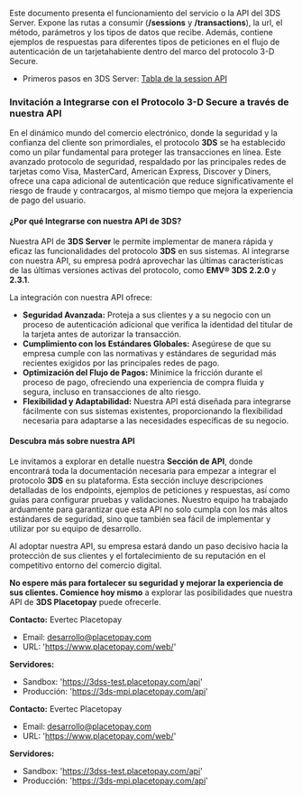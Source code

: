 <MissingTranslationBanner />

Este documento presenta el funcionamiento del servicio o la API del 3DS Server. Expone las rutas a consumir (**/sessions** y **/transactions**), la url, el método, parámetros y los tipos de datos que recibe. Además, contiene ejemplos de respuestas para diferentes tipos de peticiones en el flujo de autenticación de un tarjetahabiente dentro del marco del protocolo 3-D Secure.

- Primeros pasos en 3DS Server: [Tabla de la session API](/en/three-d-s-server/api/sessions/rules)

### Invitación a Integrarse con el Protocolo 3-D Secure a través de nuestra API

En el dinámico mundo del comercio electrónico, donde la seguridad y la confianza del cliente son primordiales, el protocolo **3DS** se ha establecido como un pilar fundamental para proteger las transacciones en línea. Este avanzado protocolo de seguridad, respaldado por las principales redes de tarjetas como Visa, MasterCard, American Express, Discover y Diners, ofrece una capa adicional de autenticación que reduce significativamente el riesgo de fraude y contracargos, al mismo tiempo que mejora la experiencia de pago del usuario.

#### ¿Por qué Integrarse con nuestra API de 3DS?

Nuestra API de **3DS Server** le permite implementar de manera rápida y eficaz las funcionalidades del protocolo **3DS** en sus sistemas. Al integrarse con nuestra API, su empresa podrá aprovechar las últimas características de las últimas versiones activas del protocolo, como **EMV® 3DS 2.2.0** y **2.3.1**.

La integración con nuestra API ofrece:

- **Seguridad Avanzada:** Proteja a sus clientes y a su negocio con un proceso de autenticación adicional que verifica la identidad del titular de la tarjeta antes de autorizar la transacción.
- **Cumplimiento con los Estándares Globales:** Asegúrese de que su empresa cumple con las normativas y estándares de seguridad más recientes exigidos por las principales redes de pago.
- **Optimización del Flujo de Pagos:** Minimice la fricción durante el proceso de pago, ofreciendo una experiencia de compra fluida y segura, incluso en transacciones de alto riesgo.
- **Flexibilidad y Adaptabilidad:** Nuestra API está diseñada para integrarse fácilmente con sus sistemas existentes, proporcionando la flexibilidad necesaria para adaptarse a las necesidades específicas de su negocio.

#### Descubra más sobre nuestra API

Le invitamos a explorar en detalle nuestra **Sección de API**, donde encontrará toda la documentación necesaria para empezar a integrar el protocolo **3DS** en su plataforma. Esta sección incluye descripciones detalladas de los endpoints, ejemplos de peticiones y respuestas, así como guías para configurar pruebas y validaciones. Nuestro equipo ha trabajado arduamente para garantizar que esta API no solo cumpla con los más altos estándares de seguridad, sino que también sea fácil de implementar y utilizar por su equipo de desarrollo.

Al adoptar nuestra API, su empresa estará dando un paso decisivo hacia la protección de sus clientes y el fortalecimiento de su reputación en el competitivo entorno del comercio digital.

**No espere más para fortalecer su seguridad y mejorar la experiencia de sus clientes. Comience hoy mismo** a explorar las posibilidades que nuestra API de **3DS Placetopay** puede ofrecerle.


**Contacto:**
Evertec Placetopay
 - Email: desarrollo@placetopay.com
 - URL: 'https://www.placetopay.com/web/'

**Servidores:**
  - Sandbox: 'https://3dss-test.placetopay.com/api'
  - Producción: 'https://3ds-mpi.placetopay.com/api'

**Contacto:**
Evertec Placetopay
 - Email: desarrollo@placetopay.com
 - URL: 'https://www.placetopay.com/web/'

**Servidores:**
  - Sandbox: 'https://3dss-test.placetopay.com/api'
  - Producción: 'https://3ds-mpi.placetopay.com/api'